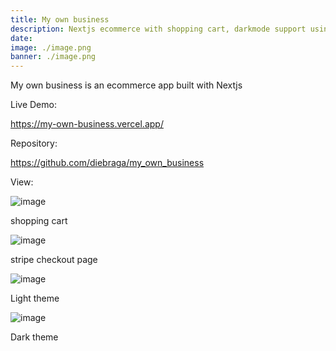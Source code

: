```yaml
---
title: My own business
description: Nextjs ecommerce with shopping cart, darkmode support using shakra-UI, Stripe-node serveless payment integration.  95.5% Typescript  4.5% CSS.
date: 
image: ./image.png
banner: ./image.png
---
```


My own business is an ecommerce app built with Nextjs

Live Demo:

https://my-own-business.vercel.app/

Repository:

https://github.com/diebraga/my_own_business

View:

<Row>
<Col>

![image](./cart1.png)

shopping cart

</Col>
<Col>

![image](./checkout1.png)

stripe checkout page

</Col>
</Row>

<Row>
<Col>

![image](./theme.png)

Light theme

</Col>
</Row>

<Row>
<Col>

![image](./dark.png)

Dark theme

</Col>
</Row>
